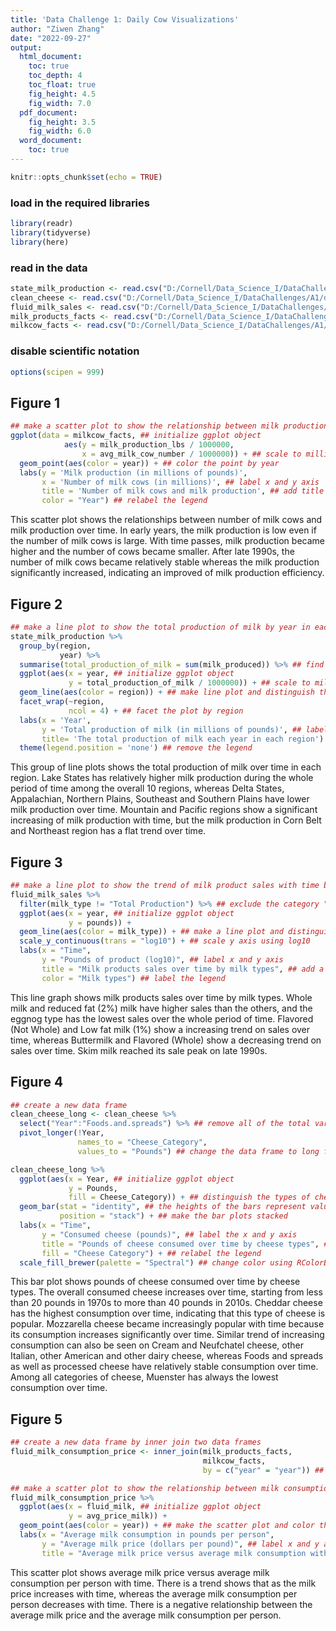 ---
title: 'Data Challenge 1: Daily Cow Visualizations'
author: "Ziwen Zhang"
date: "2022-09-27"
output: 
  html_document:
    toc: true
    toc_depth: 4
    toc_float: true
    fig_height: 4.5
    fig_width: 7.0
  pdf_document:
    fig_height: 3.5
    fig_width: 6.0
  word_document:
    toc: true
---

```{r setup, include=FALSE}
knitr::opts_chunk$set(echo = TRUE)
```
### load in the required libraries 
```{r}
library(readr)
library(tidyverse)
library(here)
```

### read in the data
```{r}
state_milk_production <- read.csv("D:/Cornell/Data_Science_I/DataChallenges/A1/data/state_milk_production.csv")
clean_cheese <- read.csv("D:/Cornell/Data_Science_I/DataChallenges/A1/data/clean_cheese.csv")
fluid_milk_sales <- read.csv("D:/Cornell/Data_Science_I/DataChallenges/A1/data/fluid_milk_sales.csv")
milk_products_facts <- read.csv("D:/Cornell/Data_Science_I/DataChallenges/A1/data/milk_products_facts.csv")
milkcow_facts <- read.csv("D:/Cornell/Data_Science_I/DataChallenges/A1/data/milkcow_facts.csv")
```

### disable scientific notation
```{r}
options(scipen = 999)
```

## Figure 1
```{r}
## make a scatter plot to show the relationship between milk production and number of milk cows
ggplot(data = milkcow_facts, ## initialize ggplot object
            aes(y = milk_production_lbs / 1000000, 
                x = avg_milk_cow_number / 1000000)) + ## scale to millions
  geom_point(aes(color = year)) + ## color the point by year
  labs(y = 'Milk production (in millions of pounds)',
       x = 'Number of milk cows (in millions)', ## label x and y axis
       title = 'Number of milk cows and milk production', ## add title
       color = "Year") ## relabel the legend
```

This scatter plot shows the relationships between number of milk cows and milk production over time. In early years, the milk production is low even if the number of milk cows is large. With time passes, milk production became higher and the number of cows became smaller. After late 1990s, the number of milk cows became relatively stable whereas the milk production significantly increased, indicating an improved of milk production efficiency.

## Figure 2
```{r}
## make a line plot to show the total production of milk by year in each region
state_milk_production %>% 
  group_by(region, 
           year) %>%
  summarise(total_production_of_milk = sum(milk_produced)) %>% ## find the total production by region in each year
  ggplot(aes(x = year, ## initialize ggplot object
             y = total_production_of_milk / 1000000)) + ## scale to millions
  geom_line(aes(color = region)) + ## make line plot and distinguish the color by region
  facet_wrap(~region,
             ncol = 4) + ## facet the plot by region
  labs(x = 'Year', 
       y = 'Total production of milk (in millions of pounds)', ## label x and y axis
       title= 'The total production of milk each year in each region') + ## add a title
  theme(legend.position = 'none') ## remove the legend

```

This group of line plots shows the total production of milk over time in each region. Lake States has relatively higher milk production during the whole period of time among the overall 10 regions, whereas Delta States, Appalachian, Northern Plains, Southeast and Southern Plains have lower milk production over time. Mountain and Pacific regions show a significant increasing of milk production with time, but the milk production in Corn Belt and Northeast region has a flat trend over time.

## Figure 3
```{r}
## make a line plot to show the trend of milk product sales with time by milk types
fluid_milk_sales %>%
  filter(milk_type != "Total Production") %>% ## exclude the category "Total Production"
  ggplot(aes(x = year, ## initialize ggplot object
             y = pounds)) + 
  geom_line(aes(color = milk_type)) + ## make a line plot and distinguish the line colors by milk types
  scale_y_continuous(trans = "log10") + ## scale y axis using log10
  labs(x = "Time",
       y = "Pounds of product (log10)", ## label x and y axis
       title = "Milk products sales over time by milk types", ## add a title
       color = "Milk types") ## label the legend
```

This line graph shows milk products sales over time by milk types. Whole milk and reduced fat (2%) milk have higher sales than the others, and the eggnog type has the lowest sales over the whole period of time. Flavored (Not Whole) and Low fat milk (1%) show a increasing trend on sales over time, whereas Buttermilk and Flavored (Whole) show a decreasing trend on sales over time. Skim milk reached its sale peak on late 1990s.

## Figure 4
```{r}
## create a new data frame
clean_cheese_long <- clean_cheese %>%
  select("Year":"Foods.and.spreads") %>% ## remove all of the total variables
  pivot_longer(!Year,
               names_to = "Cheese_Category",
               values_to = "Pounds") ## change the data frame to long format

clean_cheese_long %>%
  ggplot(aes(x = Year, ## initialize ggplot object
             y = Pounds, 
             fill = Cheese_Category)) + ## distinguish the types of cheeses using different color
  geom_bar(stat = "identity", ## the heights of the bars represent values in the data
           position = "stack") + ## make the bar plots stacked
  labs(x = "Time",
       y = "Consumed cheese (pounds)", ## label the x and y axis
       title = "Pounds of cheese consumed over time by cheese types", ## add a title
       fill = "Cheese Category") + ## relabel the legend
  scale_fill_brewer(palette = "Spectral") ## change color using RColorBrewer palette
```

This bar plot shows pounds of cheese consumed over time by cheese types. The overall consumed cheese increases over time, starting from less than 20 pounds in 1970s to more than 40 pounds in 2010s. Cheddar cheese has the highest consumption over time, indicating that this type of cheese is popular. Mozzarella cheese became increasingly popular with time because its consumption increases significantly over time. Similar trend of increasing consumption can also be seen on Cream and Neufchatel cheese, other Italian, other American and other dairy cheese, whereas Foods and spreads as well as processed cheese have relatively stable consumption over time. Among all categories of cheese, Muenster has always the lowest consumption over time.

## Figure 5
```{r}
## create a new data frame by inner join two data frames
fluid_milk_consumption_price <- inner_join(milk_products_facts,
                                           milkcow_facts,
                                           by = c("year" = "year")) ## join the two data frames by the column "year" in both data frames

## make a scatter plot to show the relationship between milk consumption and milk price
fluid_milk_consumption_price %>% 
  ggplot(aes(x = fluid_milk, ## initialize ggplot object
             y = avg_price_milk)) + 
  geom_point(aes(color = year)) + ## make the scatter plot and color the points by year
  labs(x = "Average milk consumption in pounds per person",
       y = "Average milk price (dollars per pound)", ## label x and y axis
       title = "Average milk price versus average milk consumption with time") ## add a title 
```

This scatter plot shows average milk price versus average milk consumption per person with time. There is a trend shows that as the milk price increases with time, whereas the average milk consumption per person decreases with time. There is a negative relationship between the average milk price and the average milk consumption per person.